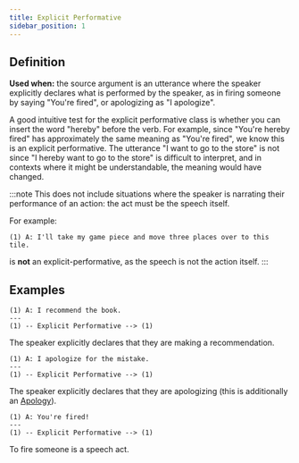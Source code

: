 ```yaml
---
title: Explicit Performative
sidebar_position: 1
---
```


## Definition

**Used when:** the source argument is an utterance where the speaker explicitly declares what is performed by the speaker, as in firing someone by saying "You're fired", or apologizing as "I apologize".

A good intuitive test for the explicit performative class is whether you can insert the word "hereby" before the verb.
For example, since "You're hereby fired" has approximately the same meaning as "You're fired", we know this is an explicit performative.
The utterance "I want to go to the store" is not since "I hereby want to go to the store" is difficult to interpret, and in contexts where it might be understandable, the meaning would have changed.

:::note
This does not include situations where the speaker is narrating their performance of an action: the act must be the speech itself.

For example:

```
(1) A: I'll take my game piece and move three places over to this tile.
```
is **not** an explicit-performative, as the speech is not the action itself.
:::

## Examples

```
(1) A: I recommend the book.
---
(1) -- Explicit Performative --> (1)
```
The speaker explicitly declares that they are making a recommendation.

```
(1) A: I apologize for the mistake.
---
(1) -- Explicit Performative --> (1)
```
The speaker explicitly declares that they are apologizing (this is additionally an [Apology](../Apology)).

```
(1) A: You're fired!
---
(1) -- Explicit Performative --> (1)
```
To fire someone is a speech act.
